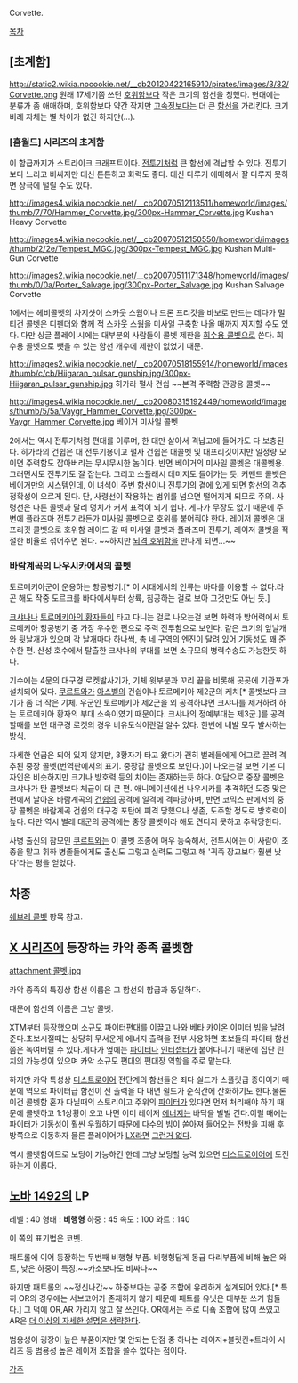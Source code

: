 Corvette.

[[목차]]
== [초계함] ==
http://static2.wikia.nocookie.net/__cb20120422165910/pirates/images/3/32/Corvette.png
원래 17세기쯤 쓰던 [[호위함]]보다 작은 크기의 함선을 칭했다. 현대에는 분류가 좀 애매하며, 호위함보다 약간 작지만 [[고속정]]보다는 더 큰 [[함선]]을 가리킨다. 크기 비례 자체는 별 차이가 없긴 하지만(…).

=== [홈월드] 시리즈의 초계함 ===

이 함급까지가 스트라이크 크래프트이다. [[전투기]]처럼 큰 함선에 격납할 수 있다. 전투기보다 느리고 비싸지만 대신 튼튼하고 화력도 좋다. 대신 다루기 애매해서 잘 다루지 못하면 상극에 털릴 수도 있다.

http://images4.wikia.nocookie.net/__cb20070512113511/homeworld/images/thumb/7/70/Hammer_Corvette.jpg/300px-Hammer_Corvette.jpg
Kushan Heavy Corvette

http://images4.wikia.nocookie.net/__cb20070512150550/homeworld/images/thumb/2/2e/Tempest_MGC.jpg/300px-Tempest_MGC.jpg
Kushan Multi-Gun Corvette

http://images2.wikia.nocookie.net/__cb20070511171348/homeworld/images/thumb/0/0a/Porter_Salvage.jpg/300px-Porter_Salvage.jpg
Kushan Salvage Corvette

1에서는 헤비콜벳의 차지샷이 스카웃 스웜이나 드론 프리깃을 바보로 만드는 데다가 멀티건 콜벳은 디펜더와 함께 적 스카웃 스웜을 미사일 구축함 나올 때까지 저지할 수도 있다. 다만 싱글 플레이 시에는 대부분의 사람들이 콜벳 제한을 [[회수용 콜벳]]으로 쓴다. 회수용 콜벳으로 뺏을 수 있는 함선 개수에 제한이 없었기 때문.

http://images2.wikia.nocookie.net/__cb20070518155914/homeworld/images/thumb/c/cb/Hiigaran_pulsar_gunship.jpg/300px-Hiigaran_pulsar_gunship.jpg
히가라 펄사 건쉽 ~~본격 주력함 관광용 콜벳~~

http://images4.wikia.nocookie.net/__cb20080315192449/homeworld/images/thumb/5/5a/Vaygr_Hammer_Corvette.jpg/300px-Vaygr_Hammer_Corvette.jpg
베이거 미사일 콜벳

2에서는 역시 전투기처럼 편대를 이루며, 한 대만 살아서 격납고에 들어가도 다 보충된다. 히가라의 건쉽은 대 전투기용이고 펄사 건쉽은 대콜벳 및 대프리깃이지만 일정량 모이면 주력함도 잡아버리는 무시무시한 놈이다. 반면 베이거의 미사일 콜벳은 대콜벳용. 그러면서도 전투기도 잘 잡는다. 그리고 스플래시 데미지도 들어가는 듯. 커맨드 콜벳은 베이거만의 시스템인데, 이 녀석이 주변 함선이나 전투기의 곁에 있게 되면 함선의 격추 정확성이 오르게 된다. 단, 사령선이 작용하는 범위를 넘으면 떨어지게 되므로 주의. 사령선은 다른 콜벳과 달리 덩치가 커서 표적이 되기 쉽다. 게다가 무장도 없기 때문에 주변에 플라즈마 전투기라든가 미사일 콜벳으로 호위를 붙어줘야 한다. 레이저 콜벳은 대프리깃 콜벳으로 호위함 레이드 갈 때 미사일 콜벳과 플라즈마 전투기, 레이저 콜벳을 적절한 비율로 섞어주면 된다. ~~하지만 [[뇌격 호위함]]을 만나게 되면...~~


=== [[바람계곡의 나우시카]]에서의 콜벳 ===

토르메키아군이 운용하는 항공병기.[* 이 시대에서의 인류는 바다를 이용할 수 없다.라곤 해도 작중 도르크를 바다에서부터 상륙, 침공하는 걸로 보아 그것만도 아닌 듯.] 

[[크샤나]]나 [[토르메키아의 황자들]]이 타고 다니는 걸로 나오는걸 보면 화력과 방어력에서 토르메키아 항공병기 중 가장 우수한 편으로 주력 전투함으로 보인다. 같은 크기의 앞날개와 뒷날개가 있으며 각 날개마다 하나씩, 총 네 구역의 엔진이 달려 있어 기동성도 꽤 준수한 편. 산성 호수에서 탈출한 크샤나의 부대를 보면 소규모의 병력수송도 가능한듯 하다.

기수에는 4문의 대구경 로켓발사기가, 기체 윗부분과 꼬리 끝을 비롯해 곳곳에 기관포가 설치되어 있다. [[쿠르트와]]가 [[아스벨]]의 건쉽이나 토르메키아 제2군의 케치[* 콜벳보다 크기가 좀 더 작은 기체. 우군인 토르메키아 제2군을 외 공격하냐면 크샤나를 제거하려 하는 토르메키아 황자의 부대 소속이였기 때문이다. 크샤나의 정예부대는 제3군.]를 공격할때를 보면 대구경 로켓의 경우 비유도식이란걸 알수 있다. 한번에 네발 모두 발사하는 방식.

자세한 언급은 되어 있지 않지만, 3황자가 타고 왔다가 괜히 벌레들에게 어그로 끌려 격추된 중장 콜벳(번역판에서의 표기. 중장갑 콜벳으로 보인다.)이 나오는걸 보면 기본 디자인은 비슷하지만 크기나 방호력 등의 차이는 존재하는듯 하다. 여담으로 중장 콜벳은 크샤나가 탄 콜벳보다 체급이 더 큰 편.  애니메이션에선 나우시카를 추격하던 도중 맞은 편에서 날아온 바람계곡의 [[건쉽]]의 공격에 일격에 격파당하며, 반면 코믹스 판에서의 중장 콜벳은 바람계곡 건쉽의 대구경 포탄에 피격 당했으나 생존, 도주할 정도로 방호력이 높다. 다만 역시 벌레 대군의 공격에는 중장 콜벳이라 해도 견디지 못하고 추락당한다.

사병 출신의 참모인 [[쿠르트와]]는 이 콜벳 조종에 매우 능숙해서, 전투시에는 이 사람이 조종을 맡고 휘하 병졸들에게도 출신도 그렇고 실력도 그렇고 해 '귀족 장교보다 훨씬 낫다'라는 평을 얻었다. 


== 차종 ==


[[쉐보레 콜벳]] 항목 참고.

== [[X 시리즈]]에 등장하는 카악 종족 콜벳함 ==

attachment:콜벳.jpg

카악 종족의 특징상 함선 이름은 그 함선의 함급과 동일하다.

때문에 함선의 이름은 그냥 콜벳.

XTM부터 등장했으며 소규모 파이터편대를 이끌고 나와 베타 카이온 이미터 빔을 날려준다.초보시절때는 상당히 무서운게 에너지 출력을 전부 사용하면 초보들의 파이터 함선쯤은 녹여버릴 수 있다.게다가 옆에는 [[파이터]]나 [[인터셉터]]가 붙어다니기 때문에 집단 린치의 가능성이 있으며 카악 소규모 편대의 편대장 역할을 주로 맡는다.

하지만 카악 특성상 [[디스트로이어]] 전단계의 함선들은 죄다 쉴드가 스플릿급 종이이기 때문에 역으로 파이터급 함선이 전 출력을 다 내면 쉴드가 순식간에 산화하기도 한다.물론 이건 콜벳함 혼자 다닐때의 스토리이고 주위의 [[파이터]]가 있다면 먼저 처리해야 하기 때문에 콜벳하고 1:1상황이 오고 나면 이미 레이저 [[에너지]]는 바닥을 빌빌 긴다.이럴 때에는 파이터가 기동성이 훨씬 우월하기 때문에 다수의 빔이 쏟아져 들어오는 전방을 피해 후방쪽으로 이동하자 물론 플레이어가 [[LX]]라면 [[그런거 없다]].

역시 콜벳함이므로 보딩이 가능하긴 한데 그냥 보딩할 능력 있으면 [[디스트로이어]]에 도전하는게 이롭다.

== [[노바 1492]]의 LP ==

레벨 : 40
형태 : '''비행형'''
하중 : 45
속도 : 100
와트 : 140

이 쪽의 표기법은 코벳.

패트롤에 이어 등장하는 두번째 비행형 부품. 비행형답게 동급 다리부품에 비해 높은 와트, 낮은 하중이 특징.~~카소보다도 비싸다~~ 

하지만 패트롤의 ~~정신나간~~ 하중보다는 공중 조합에 유리하게 설계되어 있다.[* 특히 OR의 경우에는 서브코어가 존재하지 않기 때문에 패트롤 유닛은 대부분 쓰기 힘들다.] 그 덕에 OR,AR 가리지 않고 잘 쓰인다. OR에서는 주로 디숔 조합에 많이 쓰였고 AR은 [[더 이상의 자세한 설명은 생략한다]]. 

범용성이 굉장이 높은 부품이지만 몇 안되는 단점 중 하나는 레이저+블릿칸+트라이 시리즈 등 범용성 높은 레이저 조합을 쓸수 없다는 점이다. 

[[각주]]
